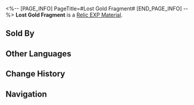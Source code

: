 <%-- [PAGE_INFO]
PageTitle=#Lost Gold Fragment#
[END_PAGE_INFO] --%>
{{Item Infobox
|id          = 232
|image       = Item Lost Gold Fragment.png
|type        = Relic EXP Material
|invCategory = Upgrade Materials
|rarity      = 3
|effect      = Enhancement material for Relics. Provides 500 Relic EXP.
|description = Carefully collected Fragmentum dust with irregular shapes. Under the right conditions, they can express specific forms of relics.
|source1     = [[Daily Training]]
|source2     = [[Salvage Relic]]
|source3     = [[Embers Exchange]]
}}
{{Description|''When the stars return to the right position... Ha! Just kidding.''}}
'''Lost Gold Fragment''' is a [[Relic EXP Material]].

==Sold By==
{{Shop Availability}}

==Other Languages==
{{Other Languages
|en   = Lost Gold Fragment
|zhs  = 遗失碎金
|zht  = 遺失碎金
|ja   = 遺失砕金
|ko   = 유실된 황금 파편
|es   = Fragmento dorado perdido
|fr   = Fragment d'or perdu
|ru   = Утраченные золотые частицы
|th   = Lost Gold Fragment
|vi   = Mảnh Vàng Đánh Mất
|de   = Verlorenes Goldfragment
|id   = Lost Gold Fragment
|pt   = Fragmento Dourado Perdido
}}

==Change History==
{{Change History|2.0}}

==Navigation==
{{Upgrade Material Navbox}}